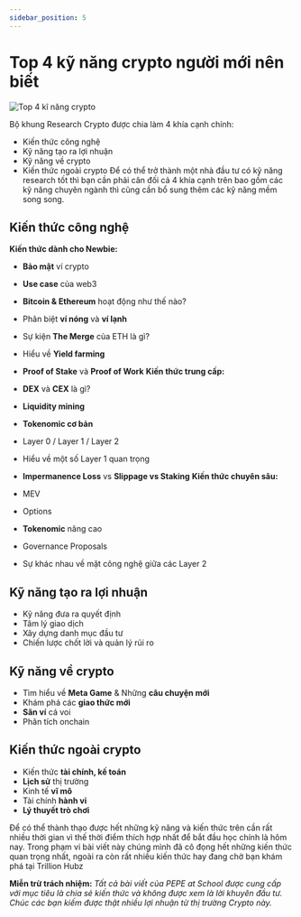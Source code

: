 ```yaml
---
sidebar_position: 5
---
```



# Top 4 kỹ năng crypto người mới nên biết


<Image
  src="/img-experience-cate/5-Top-ki-nang-cho-ng-moi.png"
  alt="Top 4 kĩ năng crypto"
  height={520}
  width={1200}
/>

Bộ khung Research Crypto được chia làm 4 khía cạnh chính:

- Kiến thức công nghệ
- Kỹ năng tạo ra lợi nhuận
- Kỹ năng về crypto
- Kiến thức ngoài crypto
  Để có thể trở thành một nhà đầu tư có kỹ năng research tốt thì bạn cần phải cân đối cả 4 khía cạnh trên bao gồm các kỹ năng chuyên ngành thì cũng cần bổ sung thêm các kỹ năng mềm song song.

## Kiến thức công nghệ

**Kiến thức dành cho Newbie:**

- **Bảo mật** ví crypto
- **Use case** của web3
- **Bitcoin & Ethereum** hoạt động như thế nào?
- Phân biệt **ví nóng** và **ví lạnh**
- Sự kiện **The Merge** của ETH là gì?
- Hiểu về **Yield farming**
- **Proof of Stake** và **Proof of Work**
  **Kiến thức trung cấp:**

- **DEX** và **CEX** là gì?
- **Liquidity mining**
- **Tokenomic cơ bản**
- Layer 0 / Layer 1 / Layer 2
- Hiểu về một số Layer 1 quan trọng
- **Impermanence Loss** vs **Slippage vs Staking**
  **Kiến thức chuyên sâu:**

- MEV
- Options
- **Tokenomic** nâng cao
- Governance Proposals
- Sự khác nhau về mặt công nghệ giữa các Layer 2

## Kỹ năng tạo ra lợi nhuận

- Kỹ năng đưa ra quyết định
- Tâm lý giao dịch
- Xây dựng danh mục đầu tư
- Chiến lược chốt lời và quản lý rủi ro

## Kỹ năng về crypto

- Tìm hiểu về **Meta Game** & Những **câu chuyện mới**
- Khám phá các **giao thức mới**
- **Săn ví** cá voi
- Phân tích onchain

## Kiến thức ngoài crypto

- Kiến thức **tài chính, kế toán**
- **Lịch sử** thị trường
- Kinh tế **vĩ mô**
- Tài chính **hành vi**
- **Lý thuyết trò chơi**

Để có thể thành thạo được hết những kỹ năng và kiến thức trên cần rất nhiều thời gian vì thế thời điểm thích hợp nhất để bắt đầu học chính là hôm nay. Trong phạm vi bài viết này chúng mình đã cô đọng hết những kiến thức quan trọng nhất, ngoài ra còn rất nhiều kiến thức hay đang chờ bạn khám phá tại Trillion Hubz

**Miễn trừ trách nhiệm:** _Tất cả bài viết của PEPE at School được cung cấp với mục tiêu là chia sẻ kiến thức và không được xem là lời khuyên đầu tư. Chúc các bạn kiếm được thật nhiều lợi nhuận từ thị trường Crypto này._
